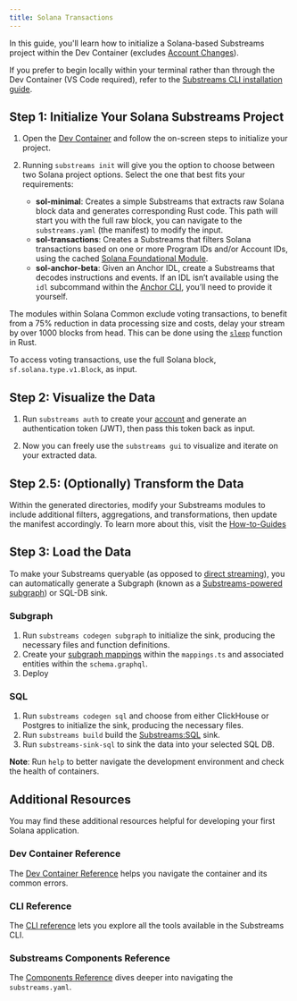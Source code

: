 ```yaml
---
title: Solana Transactions
---
```


In this guide, you'll learn how to initialize a Solana-based Substreams project within the Dev Container (excludes [Account Changes](./accountchanges.mdx)).

If you prefer to begin locally within your terminal rather than through the Dev Container (VS Code required), refer to the [Substreams CLI installation guide](../references/cli/installing-the-cli.md).

## Step 1: Initialize Your Solana Substreams Project

1. Open the [Dev Container](https://github.com/streamingfast/substreams-starter) and follow the on-screen steps to initialize your project.

2. Running `substreams init` will give you the option to choose between two Solana project options. Select the one that best fits your requirements:
   - **sol-minimal**: Creates a simple Substreams that extracts raw Solana block data and generates corresponding Rust code. This path will start you with the full raw block, you can navigate to the `substreams.yaml` (the manifest) to modify the input.
   - **sol-transactions**: Creates a Substreams that filters Solana transactions based on one or more Program IDs and/or Account IDs, using the cached [Solana Foundational Module](https://substreams.dev/streamingfast/solana-common/v0.3.0).
   - **sol-anchor-beta**: Given an Anchor IDL, create a Substreams that decodes instructions and events. If an IDL isn’t available using the `idl` subcommand within the [Anchor CLI](https://www.anchor-lang.com/docs/cli), you’ll need to provide it yourself.

The modules within Solana Common exclude voting transactions, to benefit from a 75% reduction in data processing size and costs, delay your stream by over 1000 blocks from head. This can be done using the [`sleep`](https://doc.rust-lang.org/std/thread/fn.sleep.html) function in Rust.

To access voting transactions, use the full Solana block, `sf.solana.type.v1.Block`, as input.

## Step 2: Visualize the Data

1. Run `substreams auth` to create your [account](https://thegraph.market/) and generate an authentication token (JWT), then pass this token back as input.

2. Now you can freely use the `substreams gui` to visualize and iterate on your extracted data.

## Step 2.5: (Optionally) Transform the Data

Within the generated directories, modify your Substreams modules to include additional filters, aggregations, and transformations, then update the manifest accordingly. To learn more about this, visit the [How-to-Guides](../how-to-guides/develop-your-own-substreams/solana/solana.md)

## Step 3: Load the Data

To make your Substreams queryable (as opposed to [direct streaming](../how-to-guides/sinks/stream/stream.md)), you can automatically generate a Subgraph (known as a [Substreams-powered subgraph](https://thegraph.com/docs/en/sps/introduction/)) or SQL-DB sink.

### Subgraph

1. Run `substreams codegen subgraph` to initialize the sink, producing the necessary files and function definitions.
2. Create your [subgraph mappings](../how-to-guides/sinks/subgraph/triggers.md) within the `mappings.ts` and associated entities within the `schema.graphql`.
3. Deploy

### SQL

1. Run `substreams codegen sql` and choose from either ClickHouse or Postgres to initialize the sink, producing the necessary files.
2. Run `substreams build` build the [Substreams:SQL](../how-to-guides/sinks/sql/sql-sink.md) sink.
3. Run `substreams-sink-sql` to sink the data into your selected SQL DB.

**Note**: Run `help` to better navigate the development environment and check the health of containers.

## Additional Resources

You may find these additional resources helpful for developing your first Solana application.

### Dev Container Reference

The [Dev Container Reference](../references/devcontainer-ref.md) helps you navigate the container and its common errors.

### CLI Reference

The [CLI reference](../references/cli/command-line-interface.md) lets you explore all the tools available in the Substreams CLI.

### Substreams Components Reference

The [Components Reference](../references/substreams-components/packages.md) dives deeper into navigating the `substreams.yaml`.
